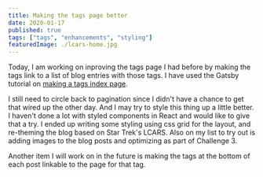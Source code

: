 ```yaml
---
title: Making the tags page better
date: 2020-01-17
published: true
tags: ["tags", "enhancements", "styling"]
featuredImage: ./lcars-home.jpg
---
```


Today, I am working on inproving the tags page I had before by making the tags link to a list of blog entries with those tags. I have used the Gatsby tutorial on [making a tags index page](https://www.gatsbyjs.org/docs/adding-tags-and-categories-to-blog-posts/). 

I still need to circle back to pagination since I didn't have a chance to get that wired up the other day. And I may try to style this thing up a little better. I haven't done a lot with styled components in React and would like to give that a try. I ended up writing some styling using css grid for the layout, and re-theming the blog based on Star Trek's LCARS. Also on my list to try out is adding images to the blog posts and optimizing as part of Challenge 3.

Another item I will work on in the future is making the tags at the bottom of each post linkable to the page for that tag.

